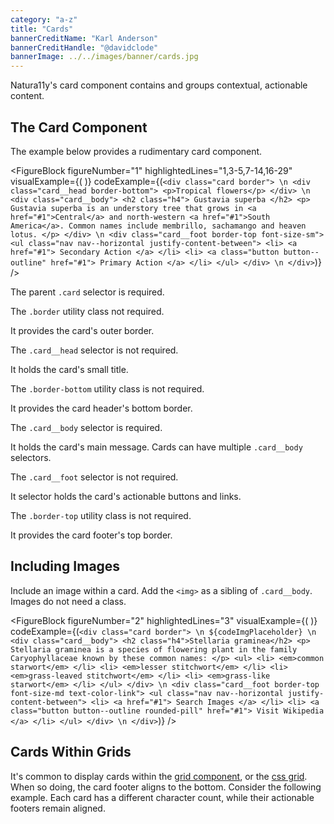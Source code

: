 ```yaml
---
category: "a-z"
title: "Cards"
bannerCreditName: "Karl Anderson"
bannerCreditHandle: "@davidclode" 
bannerImage: ../../images/banner/cards.jpg
---
```



<TextBlock>

Natura11y's card component contains and groups contextual, actionable content.

</TextBlock>

<Divider id="the-card-component" />

<TextBlock>

## The Card Component

The example below provides a rudimentary card component.

</TextBlock>

<FigureBlock
    figureNumber="1"
    highlightedLines="1,3-5,7-14,16-29"
    visualExample={(
        <CardExample />
    )}
    codeExample={(`
        <div class="card border"> \n
            <div class="card__head border-bottom">
                <p>Tropical flowers</p>
            </div> \n
            <div class="card__body">
                <h2 class="h4">
                    Gustavia superba
                </h2>
                <p>
                    Gustavia superba is an understory tree that grows in <a href="#1">Central</a> and north-western <a href="#1">South America</a>. Common names include membrillo, sachamango and heaven lotus.
                </p>
            </div> \n
            <div class="card__foot border-top font-size-sm">
                <ul class="nav nav--horizontal justify-content-between">
                    <li>
                        <a href="#1">
                            Secondary Action
                        </a>
                    </li>
                    <li>
                        <a class="button button--outline" href="#1">
                            Primary Action
                        </a>
                    </li>
                </ul>
            </div> \n
        </div>
    `)}
/>

<TableLineDescBlock targetFigure="1">

<TableLineDescRow lines="1">

The parent `.card` selector is required.

The `.border` utility class not required.

It provides the card's outer border.

</TableLineDescRow>

<TableLineDescRow lines="3-5">

The `.card__head` selector is not required.

It holds the card's small title.

The `.border-bottom` utility class is not required.

It provides the card header's bottom border.

</TableLineDescRow>

<TableLineDescRow lines="7-14">

The `.card__body` selector is required.

It holds the card's main message. Cards can have multiple `.card__body` selectors.

</TableLineDescRow>

<TableLineDescRow lines="16-29">

The `.card__foot` selector is not required.

It selector holds the card's actionable buttons and links.

The `.border-top` utility class is not required.

It provides the card footer's top border. 

</TableLineDescRow>

</TableLineDescBlock>

<Divider id="including-images" />

<TextBlock>

## Including Images

Include an image within a card. Add the `<img>` as a sibling of `.card__body`. Images do not need a class.

</TextBlock>

<FigureBlock
    figureNumber="2"
    highlightedLines="3"
    visualExample={(
        <CardImage />
    )}
    codeExample={(`
        <div class="card border"> \n
            ${codeImgPlaceholder} \n
            <div class="card__body">
                <h2 class="h4">Stellaria graminea</h2>
                <p>
                    Stellaria graminea is a species of flowering plant in the family Caryophyllaceae known by these common names:
                </p>
                <ul>
                    <li>
                        <em>common starwort</em>
                    </li>
                    <li>
                        <em>lesser stitchwort</em>
                    </li>
                    <li>
                        <em>grass-leaved stitchwort</em>
                    </li>
                    <li>
                        <em>grass-like starwort</em>
                    </li>
                </ul>
            </div> \n
            <div class="card__foot border-top font-size-md text-color-link">
                <ul class="nav nav--horizontal justify-content-between">
                    <li>
                        <a href="#1">
                            Search Images
                        </a>
                    </li>
                    <li>
                        <a class="button button--outline rounded-pill" href="#1">
                            Visit Wikipedia
                        </a>
                    </li>
                </ul>
            </div> \n
        </div>
    `)}
/>

<Divider id="cards-within-grids" />

<TextBlock>

## Cards Within Grids

It's common to display cards within the <a href="#1">grid component</a>, or the <a href="#1">css grid</a>. When so doing, the card footer aligns to the bottom. Consider the following example. Each card has a different character count, while their actionable footers remain aligned.  

</TextBlock>

<CardGrid />